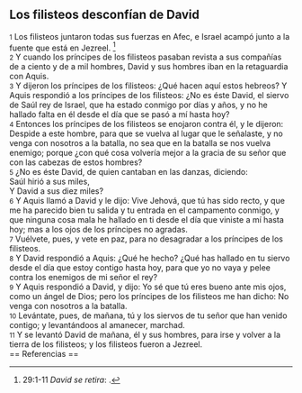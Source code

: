 == Los filisteos desconfían de David ==

{{anchor|1}} <small>1</small> Los filisteos juntaron todas sus fuerzas en Afec, e Israel acampó junto a la fuente que está en Jezreel. <ref>29:1-11 ''David se retira'': {{lib|LU|97|9|5}}.</ref><br>
{{anchor|2}} <small>2</small> Y cuando los príncipes de los filisteos pasaban revista a sus compañías de a ciento y de a mil hombres, David y sus hombres iban en la retaguardia con Aquis.<br>
{{anchor|3}} <small>3</small> Y dijeron los príncipes de los filisteos: ¿Qué hacen aquí estos hebreos? Y Aquis respondió a los príncipes de los filisteos: ¿No es éste David, el siervo de Saúl rey de Israel, que ha estado conmigo por días y años, y no he hallado falta en él desde el día que se pasó a mí hasta hoy?<br>
{{anchor|4}} <small>4</small> Entonces los príncipes de los filisteos se enojaron contra él, y le dijeron: Despide a este hombre, para que se vuelva al lugar que le señalaste, y no venga con nosotros a la batalla, no sea que en la batalla se nos vuelva enemigo; porque ¿con qué cosa volvería mejor a la gracia de su señor que con las cabezas de estos hombres?<br>
{{anchor|5}} <small>5</small> ¿No es éste David, de quien cantaban en las danzas, diciendo:<br>
Saúl hirió a sus miles,<br>
Y David a sus diez miles?<br>
{{anchor|6}} <small>6</small> Y Aquis llamó a David y le dijo: Vive Jehová, que tú has sido recto, y que me ha parecido bien tu salida y tu entrada en el campamento conmigo, y que ninguna cosa mala he hallado en ti desde el día que viniste a mí hasta hoy; mas a los ojos de los príncipes no agradas.<br>
{{anchor|7}} <small>7</small> Vuélvete, pues, y vete en paz, para no desagradar a los príncipes de los filisteos.<br>
{{anchor|8}} <small>8</small> Y David respondió a Aquis: ¿Qué he hecho? ¿Qué has hallado en tu siervo desde el día que estoy contigo hasta hoy, para que yo no vaya y pelee contra los enemigos de mi señor el rey?<br>
{{anchor|9}} <small>9</small> Y Aquis respondió a David, y dijo: Yo sé que tú eres bueno ante mis ojos, como un ángel de Dios; pero los príncipes de los filisteos me han dicho: No venga con nosotros a la batalla.<br>
{{anchor|10}} <small>10</small> Levántate, pues, de mañana, tú y los siervos de tu señor que han venido contigo; y levantándoos al amanecer, marchad.<br>
{{anchor|11}} <small>11</small> Y se levantó David de mañana, él y sus hombres, para irse y volver a la tierra de los filisteos; y los filisteos fueron a Jezreel.<br>
== Referencias ==

<references />
